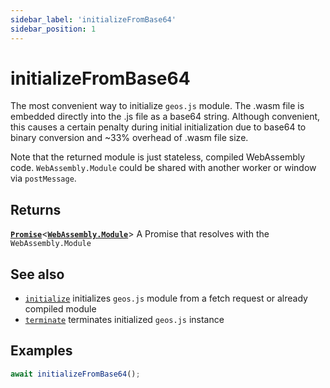 ```yaml
---
sidebar_label: 'initializeFromBase64'
sidebar_position: 1
---
```


# initializeFromBase64

The most convenient way to initialize `geos.js` module.
The .wasm file is embedded directly into the .js file as a base64 string.
Although convenient, this causes a certain penalty during initial initialization
due to base64 to binary conversion and ~33% overhead of .wasm file size.

Note that the returned module is just stateless, compiled WebAssembly code.
`WebAssembly.Module` could be shared with another worker or window via `postMessage`.

## Returns

[**`Promise`**](https://developer.mozilla.org/en-US/docs/Web/JavaScript/Reference/Global_Objects/Promise)\<[**`WebAssembly.Module`**](https://developer.mozilla.org/en-US/docs/WebAssembly/Reference/JavaScript_interface/Module)\> A Promise that resolves with the `WebAssembly.Module`

## See also

- [`initialize`](initialize.mdx) initializes `geos.js` module from a fetch request
or already compiled module
- [`terminate`](terminate.mdx) terminates initialized `geos.js` instance

## Examples

```ts title="in any environment"
await initializeFromBase64();
```
